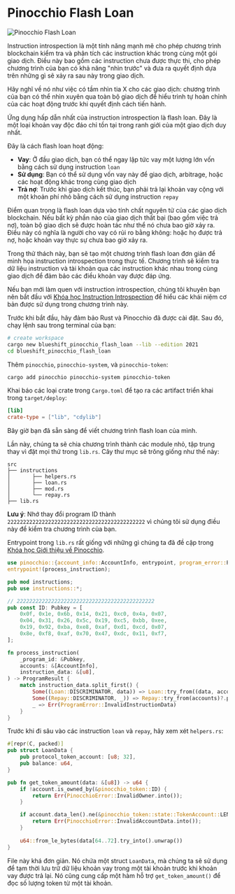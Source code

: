 
# Pinocchio Flash Loan

![Pinocchio Flash Loan](/graphics/challenge-banners/pinocchio-flash-loan.png)

Instruction introspection là một tính năng mạnh mẽ cho phép chương trình blockchain kiểm tra và phân tích các instruction khác trong cùng một gói giao dịch. Điều này bao gồm các instruction chưa được thực thi, cho phép chương trình của bạn có khả năng "nhìn trước" và đưa ra quyết định dựa trên những gì sẽ xảy ra sau này trong giao dịch.

Hãy nghĩ về nó như việc có tầm nhìn tia X cho các giao dịch: chương trình của bạn có thể nhìn xuyên qua toàn bộ giao dịch để hiểu trình tự hoàn chỉnh của các hoạt động trước khi quyết định cách tiến hành.

Ứng dụng hấp dẫn nhất của instruction introspection là flash loan. Đây là một loại khoản vay độc đáo chỉ tồn tại trong ranh giới của một giao dịch duy nhất.

Đây là cách flash loan hoạt động:
- **Vay**: Ở đầu giao dịch, bạn có thể ngay lập tức vay một lượng lớn vốn bằng cách sử dụng instruction `loan`
- **Sử dụng**: Bạn có thể sử dụng vốn vay này để giao dịch, arbitrage, hoặc các hoạt động khác trong cùng giao dịch
- **Trả nợ**: Trước khi giao dịch kết thúc, bạn phải trả lại khoản vay cộng với một khoản phí nhỏ bằng cách sử dụng instruction `repay`

Điểm quan trọng là flash loan dựa vào tính chất nguyên tử của các giao dịch blockchain. Nếu bất kỳ phần nào của giao dịch thất bại (bao gồm việc trả nợ), toàn bộ giao dịch sẽ được hoàn tác như thể nó chưa bao giờ xảy ra. Điều này có nghĩa là người cho vay có rủi ro bằng không: hoặc họ được trả nợ, hoặc khoản vay thực sự chưa bao giờ xảy ra.

Trong thử thách này, bạn sẽ tạo một chương trình flash loan đơn giản để minh họa instruction introspection trong thực tế. Chương trình sẽ kiểm tra dữ liệu instruction và tài khoản qua các instruction khác nhau trong cùng giao dịch để đảm bảo các điều khoản vay được đáp ứng.

Nếu bạn mới làm quen với instruction introspection, chúng tôi khuyên bạn nên bắt đầu với [Khóa học Instruction Introspection](/vi/courses/instruction-introspection) để hiểu các khái niệm cơ bản được sử dụng trong chương trình này.

<ArticleSection name="Cài đặt" id="installation" level="h2" />

Trước khi bắt đầu, hãy đảm bảo Rust và Pinocchio đã được cài đặt. Sau đó, chạy lệnh sau trong terminal của bạn:

```bash
# create workspace
cargo new blueshift_pinocchio_flash_loan --lib --edition 2021
cd blueshift_pinocchio_flash_loan
```

Thêm `pinocchio`, `pinocchio-system`, và `pinocchio-token`:

```bash
cargo add pinocchio pinocchio-system pinocchio-token
```

Khai báo các loại crate trong `Cargo.toml` để tạo ra các artifact triển khai trong `target/deploy`:

```toml
[lib]
crate-type = ["lib", "cdylib"]
```

Bây giờ bạn đã sẵn sàng để viết chương trình flash loan của mình.

<ArticleSection name="Template" id="template" level="h2" />

Lần này, chúng ta sẽ chia chương trình thành các module nhỏ, tập trung thay vì đặt mọi thứ trong `lib.rs`. Cây thư mục sẽ trông giống như thế này:

```
src
├── instructions
│       ├── helpers.rs
│       ├── loan.rs
│       ├── mod.rs
│       └── repay.rs
├── lib.rs
```

**Lưu ý**: Nhớ thay đổi program ID thành `22222222222222222222222222222222222222222222` vì chúng tôi sử dụng điều này để kiểm tra chương trình của bạn.

Entrypoint trong `lib.rs` rất giống với những gì chúng ta đã đề cập trong [Khóa học Giới thiệu về Pinocchio](/vi/courses/introduction-to-pinocchio).

```rust
use pinocchio::{account_info::AccountInfo, entrypoint, program_error::ProgramError, pubkey::Pubkey, ProgramResult};
entrypoint!(process_instruction);

pub mod instructions;
pub use instructions::*;

// 22222222222222222222222222222222222222222222
pub const ID: Pubkey = [
    0x0f, 0x1e, 0x6b, 0x14, 0x21, 0xc0, 0x4a, 0x07,
    0x04, 0x31, 0x26, 0x5c, 0x19, 0xc5, 0xbb, 0xee,
    0x19, 0x92, 0xba, 0xe8, 0xaf, 0xd1, 0xcd, 0x07,
    0x8e, 0xf8, 0xaf, 0x70, 0x47, 0xdc, 0x11, 0xf7,
];

fn process_instruction(
    _program_id: &Pubkey,
    accounts: &[AccountInfo],
    instruction_data: &[u8],
) -> ProgramResult {
    match instruction_data.split_first() {
        Some((Loan::DISCRIMINATOR, data)) => Loan::try_from((data, accounts))?.process(),
        Some((Repay::DISCRIMINATOR, _)) => Repay::try_from(accounts)?.process(),
        _ => Err(ProgramError::InvalidInstructionData)
    }
}
```

<ArticleSection name="Các hàm hỗ trợ" id="helpers" level="h2" />

Trước khi đi sâu vào các instruction `loan` và `repay`, hãy xem xét `helpers.rs`:

```rust
#[repr(C, packed)]
pub struct LoanData {
    pub protocol_token_account: [u8; 32],
    pub balance: u64,
}

pub fn get_token_amount(data: &[u8]) -> u64 {
    if !account.is_owned_by(&pinocchio_token::ID) {
        return Err(PinocchioError::InvalidOwner.into());
    }

    if account.data_len().ne(&pinocchio_token::state::TokenAccount::LEN) {
        return Err(PinocchioError::InvalidAccountData.into());
    }
    
    u64::from_le_bytes(data[64..72].try_into().unwrap())
}
```

File này khá đơn giản. Nó chứa một struct `LoanData`, mà chúng ta sẽ sử dụng để tạm thời lưu trữ dữ liệu khoản vay trong một tài khoản trước khi khoản vay được trả lại. Nó cũng cung cấp một hàm hỗ trợ `get_token_amount()` để đọc số lượng token từ một tài khoản.